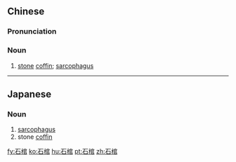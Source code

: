 ==Chinese==
{{zh-forms}}

===Pronunciation===
{{zh-pron
|m=shíguān
|mn=chio̍h-koan
|cat=n
}}

===Noun===
{{zh-noun}}

# [[stone]] [[coffin]]; [[sarcophagus]]

----

==Japanese==
{{ja-kanjitab|せき|k1=せっ|かん|yomi=on}}

===Noun===
{{ja-noun|せっかん}}

# [[sarcophagus]]
# stone [[coffin]]

[[fy:石棺]]
[[ko:石棺]]
[[hu:石棺]]
[[pt:石棺]]
[[zh:石棺]]